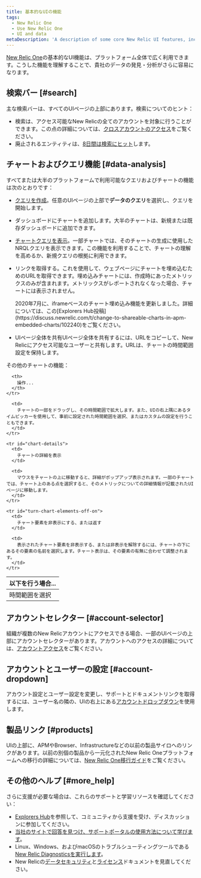 ```yaml
---
title: 基本的なUIの機能
tags:
  - New Relic One
  - Use New Relic One
  - UI and data
metaDescription: 'A description of some core New Relic UI features, including chart features, search features, account selection, and more.'
---
```


[New Relic One](/docs/new-relic-one-overview)の基本的なUI機能は、プラットフォーム全体で広く利用できます。こうした機能を理解することで、貴社のデータの発見・分析がさらに容易になります。

## 検索バー [#search]

主な検索バーは、すべてのUIページの上部にあります。検索についてのヒント：

* 検索は、アクセス可能なNew Relicの全てのアカウントを対象に行うことができます。この点の詳細については、[クロスアカウントのアクセス](/docs/accounts/accounts-billing/general-account-settings/factors-affecting-access-features-data#account-access)をご覧ください。
* 廃止されるエンティティは、[8日間は検索にヒット](/docs/new-relic-one-entity-explorer#data-retention)します。

## チャートおよびクエリ機能 [#data-analysis]

すべてまたは大半のプラットフォームで利用可能なクエリおよびチャートの機能は次のとおりです：

* [クエリを作成](/docs/introduction-chart-builder)。任意のUIページの上部で**データのクエリ**を選択し、クエリを開始します。
* ダッシュボードにチャートを追加します。大半のチャートは、新規または既存ダッシュボードに追加できます。
* [チャートクエリを表示](/docs/query-your-data/nrql-new-relic-query-language/get-started/introduction-nrql-new-relics-query-language#what-is-nrql)。一部チャートでは、そのチャートの生成に使用したNRQLクエリを表示できます。この機能を利用することで、チャートの理解を高めるか、新規クエリの根拠に利用できます。
* リンクを取得する。これを使用して、ウェブページにチャートを埋め込むためのURLを取得できます。埋め込みチャートには、作成時にあったメトリックスのみが含まれます。メトリックスがレポートされなくなった場合、チャートには表示されません。

  <Callout variant="tip">
    2020年7月に、iframeベースのチャート埋め込み機能を更新しました。詳細については、この[Explorers Hub投稿](https://discuss.newrelic.com/t/change-to-shareable-charts-in-apm-embedded-charts/102240)をご覧ください。
  </Callout>
* UIページ全体を共有UIページ全体を共有するには、URLをコピーして、New Relicにアクセス可能なユーザーと共有します。URLは、チャートの時間範囲設定を保持します。

その他のチャートの機能：

<table>
  <thead>
    <tr>
      <th width={250}>
        以下を行う場合...
      </th>

      <th>
        操作...
      </th>
    </tr>
  </thead>

  <tbody>
    <tr id="select-time">
      <td>
        時間範囲を選択
      </td>

      <td>
        チャートの一部をドラッグし、その時間範囲で拡大します。また、UIの右上隅にあるタイムピッカーを使用して、事前に設定された時間範囲を選択、またはカスタムの設定を行うこともできます。
      </td>
    </tr>

    <tr id="chart-details">
      <td>
        チャートの詳細を表示
      </td>

      <td>
        マウスをチャートの上に移動すると、詳細がポップアップ表示されます。一部のチャートでは、チャート上のある点を選択すると、そのメトリックについての詳細情報が記載されたUIページに移動します。
      </td>
    </tr>

    <tr id="turn-chart-elements-off-on">
      <td>
        チャート要素を非表示にする、または返す
      </td>

      <td>
        表示されたチャート要素を非表示する、または非表示を解除するには、チャートの下にあるその要素の名前を選択します。チャート表示は、その要素の有無に合わせて調整されます。
      </td>
    </tr>
  </tbody>
</table>

## アカウントセレクター [#account-selector]

組織が複数のNew Relicアカウントにアクセスできる場合、一部のUIページの上部にアカウントセレクターがあります。アカウントへのアクセスの詳細については、[アカウントアクセス](/docs/accounts/accounts-billing/general-account-settings/factors-affecting-access-features-data)をご覧ください。

## アカウントとユーザーの設定 [#account-dropdown]

アカウント設定とユーザー設定を変更し、サポートとドキュメントリンクを取得するには、ユーザー名の隣の、UIの右上にある[アカウントドロップダウン](/docs/using-new-relic/welcome-new-relic/get-started/glossary#account-dropdown)を使用します。

## 製品リンク [#products]

UIの上部に、APMやBrowser、Infrastructureなどの以前の製品サイロへのリンクがあります。以前の別個の製品から一元化されたNew Relic Oneプラットフォームへの移行の詳細については、[New Relic One移行ガイド](/docs/new-relic-one/use-new-relic-one/core-concepts/new-relic-one-transition-guide-july-2020)をご覧ください。

## その他のヘルプ [#more_help]

さらに支援が必要な場合は、これらのサポートと学習リソースを確認してください：

* [Explorers Hub](https://discuss.newrelic.com/)を参照して、コミュニティから支援を受け、ディスカッションに参加してください。
* [当社のサイトで回答を見つけ、サポートポータルの使用方法について学びます](/docs/using-new-relic/welcome-new-relic/get-started/find-help-use-support-portal)。
* Linux、Windows、およびmacOSのトラブルシューティングツールである[New Relic Diagnosticsを実行します](/docs/using-new-relic/cross-product-functions/troubleshooting/new-relic-diagnostics)。
* New Relicの[データセキュリティ](/docs/security)と[ライセンス](/docs/licenses)ドキュメントを見直してください。
